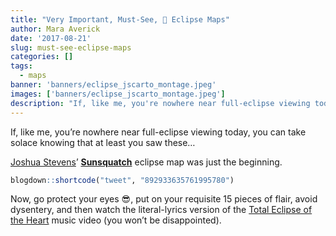 ```yaml
---
title: "Very Important, Must-See, 🐐 Eclipse Maps"
author: Mara Averick
date: '2017-08-21'
slug: must-see-eclipse-maps
categories: []
tags:
  - maps
banner: 'banners/eclipse_jscarto_montage.jpeg'
images: ['banners/eclipse_jscarto_montage.jpeg']
description: "If, like me, you're nowhere near full-eclipse viewing today, you can take solace knowing that at least you saw these 🗺s..."
---
```


If, like me, you're nowhere near full-eclipse viewing today, you can take solace knowing that at least you saw these...

[Joshua Stevens](http://www.joshuastevens.net/)' [**Sunsquatch**](https://twitter.com/jscarto/status/892933635761995780) eclipse map was just the beginning.

```r
blogdown::shortcode("tweet", "892933635761995780")
```

Now, go protect your eyes 😎, put on your requisite 15 pieces of flair, avoid dysentery, and then watch the literal-lyrics version of the [Total Eclipse of the Heart](https://youtu.be/fsgWUq0fdKk) music video (you won't be disappointed).
